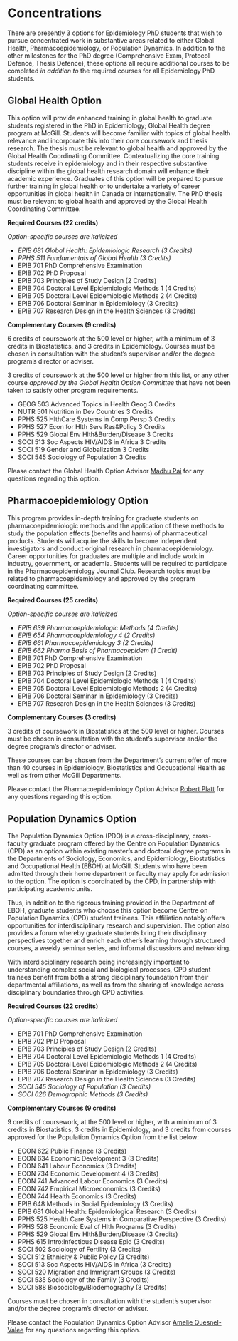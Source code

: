 # Concentrations
There are presently 3 options for Epidemiology PhD students that wish to pursue concentrated work in substantive areas related to either Global Health, Pharmacoepidemiology, or Population Dynamics. In addition to the other milestones for the PhD degree (Comprehensive Exam, Protocol Defence, Thesis Defence), these options all require additional courses to be completed *in addition to* the required courses for all Epidemiology PhD students. 

## Global Health Option
This option will provide enhanced training in global health to graduate students registered in the PhD in Epidemiology; Global Health degree program at McGill. Students will become familiar with topics of global health relevance and incorporate this into their core coursework and thesis research. The thesis must be relevant to global health and approved by the Global Health Coordinating Committee. Contextualizing the core training students receive in epidemiology and in their respective substantive discipline within the global health research domain will enhance their academic experience. Graduates of this option will be prepared to pursue further training in global health or to undertake a variety of career opportunities in global health in Canada or internationally. The PhD thesis must be relevant to global health and approved by the Global Health Coordinating Committee.

**Required Courses (22 credits)**  

*Option-specific courses are italicized*

- *EPIB 681 Global Health: Epidemiologic Research (3 Credits)*
- *PPHS 511 Fundamentals of Global Health (3 Credits)*
- EPIB 701 PhD Comprehensive Examination
- EPIB 702 PhD Proposal
- EPIB 703 Principles of Study Design (2 Credits)
- EPIB 704 Doctoral Level Epidemiologic Methods 1 (4 Credits)
- EPIB 705 Doctoral Level Epidemiologic Methods 2 (4 Credits)
- EPIB 706 Doctoral Seminar in Epidemiology (3 Credits)
- EPIB 707 Research Design in the Health Sciences (3 Credits)

**Complementary Courses (9 credits)**  

6 credits of coursework at the 500 level or higher, with a minimum of 3 credits in Biostatistics, and 3 credits in Epidemiology. Courses must be chosen in consultation with the student's supervisor and/or the degree program's director or adviser.

3 credits of coursework at the 500 level or higher from this list, or any other course *approved by the Global Health Option Committee* that have not been taken to satisfy other program requirements.

- GEOG 503 Advanced Topics in Health Geog 3 Credits
- NUTR 501 Nutrition in Dev Countries 3 Credits
- PPHS 525 HlthCare Systems in Comp Persp 3 Credits
- PPHS 527 Econ for Hlth Serv Res&Policy 3 Credits
- PPHS 529 Global Env Hlth&Burden/Disease 3 Credits
- SOCI 513 Soc Aspects HIV/AIDS in Africa 3 Credits
- SOCI 519 Gender and Globalization 3 Credits
- SOCI 545 Sociology of Population 3 Credits

Please contact the Global Health Option Advisor [Madhu Pai](mailto:madhukar.pai@mcgill.ca) for any questions regarding this option.


## Pharmacoepidemiology Option
This program provides in-depth training for graduate students on pharmacoepidemiologic methods and the application of these methods to study the population effects (benefits and harms) of pharmaceutical products. Students will acquire the skills to become independent investigators and conduct original research in pharmacoepidemiology. Career opportunities for graduates are multiple and include work in industry, government, or academia. Students will be required to participate in the Pharmacoepidemiology Journal Club. Research topics must be related to pharmacoepidemiology and approved by the program coordinating committee.

**Required Courses (25 credits)**    

*Option-specific courses are italicized*

- *EPIB 639 Pharmacoepidemiologic Methods (4 Credits)*
- *EPIB 654 Pharmacoepidemiology 4 (2 Credits)*
- *EPIB 661 Pharmacoepidemiology 3 (2 Credits)*
- *EPIB 662 Pharma Basis of Pharmacoepidem (1 Credit)*
- EPIB 701 PhD Comprehensive Examination
- EPIB 702 PhD Proposal
- EPIB 703 Principles of Study Design (2 Credits)
- EPIB 704 Doctoral Level Epidemiologic Methods 1 (4 Credits)
- EPIB 705 Doctoral Level Epidemiologic Methods 2 (4 Credits)
- EPIB 706 Doctoral Seminar in Epidemiology (3 Credits)
- EPIB 707 Research Design in the Health Sciences (3 Credits)

**Complementary Courses (3 credits)**

3 credits of coursework in Biostatistics at the 500 level or higher. Courses must be chosen in consultation with the student’s supervisor and/or the degree program’s director or adviser.

These courses can be chosen from the Department's current offer of more than 40 courses in Epidemiology, Biostatistics and Occupational Health as well as from other McGill Departments. 

Please contact the Pharmacoepidemiology Option Advisor [Robert Platt](mailto:robert.platt@mcgill.ca) for any questions regarding this option.

## Population Dynamics Option
The Population Dynamics Option (PDO) is a cross-disciplinary, cross-faculty graduate program offered by the Centre on Population Dynamics (CPD) as an option within existing master's and doctoral degree programs in the Departments of Sociology, Economics, and Epidemiology, Biostatistics and Occupational Health (EBOH) at McGill. Students who have been admitted through their home department or faculty may apply for admission to the option. The option is coordinated by the CPD, in partnership with participating academic units.

Thus, in addition to the rigorous training provided in the Department of EBOH, graduate students who choose this option become Centre on Population Dynamics (CPD) student trainees. This affiliation notably offers opportunities for interdisciplinary research and supervision. The option also provides a forum whereby graduate students bring their disciplinary perspectives together and enrich each other's learning through structured courses, a weekly seminar series, and informal discussions and networking.

With interdisciplinary research being increasingly important to understanding complex social and biological processes, CPD student trainees benefit from both a strong disciplinary foundation from their departmental affiliations, as well as from the sharing of knowledge across disciplinary boundaries through CPD activities.

**Required Courses (22 credits)**  

*Option-specific courses are italicized*

- EPIB 701 PhD Comprehensive Examination
- EPIB 702 PhD Proposal
- EPIB 703 Principles of Study Design (2 Credits)
- EPIB 704 Doctoral Level Epidemiologic Methods 1 (4 Credits)
- EPIB 705 Doctoral Level Epidemiologic Methods 2 (4 Credits)
- EPIB 706 Doctoral Seminar in Epidemiology (3 Credits)
- EPIB 707 Research Design in the Health Sciences (3 Credits)
- *SOCI 545 Sociology of Population (3 Credits)*
- *SOCI 626 Demographic Methods (3 Credits)*

**Complementary Courses (9 credits)**

9 credits of coursework, at the 500 level or higher, with a minimum of 3 credits in Biostatistics, 3 credits in Epidemiology, and 3 credits from courses approved for the Population Dynamics Option from the list below:

- ECON 622 Public Finance (3 Credits)
- ECON 634 Economic Development 3 (3 Credits)
- ECON 641 Labour Economics (3 Credits)
- ECON 734 Economic Development 4 (3 Credits)
- ECON 741 Advanced Labour Economics (3 Credits)
- ECON 742 Empirical Microeconomics (3 Credits)
- ECON 744 Health Economics (3 Credits)
- EPIB 648 Methods in Social Epidemiology (3 Credits)
- EPIB 681 Global Health: Epidemiological Research (3 Credits)
- PPHS 525 Health Care Systems in Comparative Perspective (3 Credits)
- PPHS 528 Economic Eval of Hlth Programs (3 Credits)
- PPHS 529 Global Env Hlth&Burden/Disease (3 Credits)
- PPHS 615 Intro:Infectious Disease Epid (3 Credits)
- SOCI 502 Sociology of Fertility (3 Credits)
- SOCI 512 Ethnicity & Public Policy (3 Credits)
- SOCI 513 Soc Aspects HIV/AIDS in Africa (3 Credits)
- SOCI 520 Migration and Immigrant Groups (3 Credits)
- SOCI 535 Sociology of the Family (3 Credits)
- SOCI 588 Biosociology/Biodemography (3 Credits)

Courses must be chosen in consultation with the student's supervisor and/or the degree program's director or adviser.

Please contact the Population Dynamics Option Advisor [Amelie Quesnel-Valee](mailto:amelie.quesnelvallee@mcgill.ca) for any questions regarding this option.